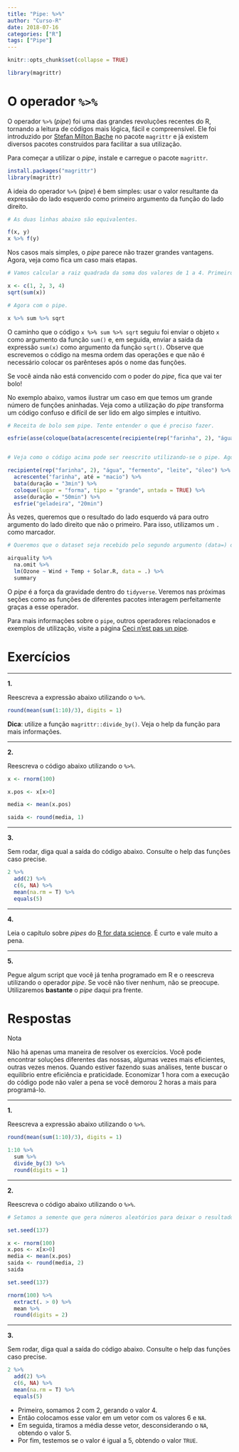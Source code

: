 ```yaml
---
title: "Pipe: %>%"
author: "Curso-R"
date: 2018-07-16
categories: ["R"]
tags: ["Pipe"]
---
```


```r
knitr::opts_chunk$set(collapse = TRUE)
```

```r
library(magrittr)
```

# O operador `%>%`

O operador `%>%` (*pipe*) foi uma das grandes revoluções recentes do R, tornando a leitura de códigos mais lógica, fácil e compreensível. Ele foi introduzido por [Stefan Milton Bache](https://github.com/smbache) no pacote `magrittr` e já existem diversos pacotes construidos para facilitar a sua utilizaçăo.

Para começar a utilizar o *pipe*, instale e carregue o pacote `magrittr`.

```r
install.packages("magrittr")
library(magrittr)
```

A ideia do operador `%>%` (*pipe*) é bem simples: usar o valor resultante da expressão do lado esquerdo como primeiro argumento da função do lado direito. 

```r
# As duas linhas abaixo são equivalentes.

f(x, y)
x %>% f(y)
```

Nos casos mais simples, o *pipe* parece não trazer grandes vantagens. Agora, veja como fica um caso mais etapas.

```r
# Vamos calcular a raiz quadrada da soma dos valores de 1 a 4. Primeiro, sem o pipe.

x <- c(1, 2, 3, 4)
sqrt(sum(x))

# Agora com o pipe.

x %>% sum %>% sqrt
```

O caminho que o código `x %>% sum %>% sqrt` seguiu foi enviar o objeto `x` como argumento da função `sum()` e, em seguida, enviar a saida da expressão `sum(x)` como argumento da função `sqrt()`. Observe que escrevemos o código na mesma ordem das operações e que não é necessário colocar os parênteses após o nome das funções.

Se você ainda não está convencido com o poder do *pipe*, fica que vai ter bolo!

No exemplo abaixo, vamos ilustrar um caso em que temos um grande número de funções aninhadas. Veja como a utilização do *pipe* transforma um código confuso e difícil de ser lido em algo simples e intuitivo.


```r
# Receita de bolo sem pipe. Tente entender o que é preciso fazer.

esfrie(asse(coloque(bata(acrescente(recipiente(rep("farinha", 2), "água", "fermento", "leite", "óleo"), "farinha", até = "macio"), duração = "3min"), lugar = "forma", tipo = "grande", untada = TRUE), duração = "50min"), "geladeira", "20min")


# Veja como o código acima pode ser reescrito utilizando-se o pipe. Agora realmente se parece com uma receita de bolo.

recipiente(rep("farinha", 2), "água", "fermento", "leite", "óleo") %>%
  acrescente("farinha", até = "macio") %>%
  bata(duração = "3min") %>%
  coloque(lugar = "forma", tipo = "grande", untada = TRUE) %>%
  asse(duração = "50min") %>%
  esfrie("geladeira", "20min")

```

Às vezes, queremos que o resultado do lado esquerdo vá para outro argumento do lado direito que não o primeiro. Para isso, utilizamos um `.` como marcador.

```r
# Queremos que o dataset seja recebido pelo segundo argumento (data=) da função "lm".

airquality %>%
  na.omit %>% 
  lm(Ozone ~ Wind + Temp + Solar.R, data = .) %>% 
  summary
```

O *pipe* é a força da gravidade dentro do `tidyverse`. Veremos nas próximas seções como as funções de diferentes pacotes interagem perfeitamente graças a esse operador.

Para mais informações sobre o `pipe`, outros operadores relacionados e exemplos de utilização, visite a página [Ceci n'est pas un pipe](http://cran.r-project.org/web/packages/magrittr/vignettes/magrittr.html).

# Exercícios

--------------------------------------------------------------------------------

**1.**

Reescreva a expressão abaixo utilizando o `%>%`.

```r
round(mean(sum(1:10)/3), digits = 1)
```

**Dica**: utilize a função `magrittr::divide_by()`. Veja o help da função para mais informações.

--------------------------------------------------------------------------------

**2.**

Reescreva o código abaixo utilizando o `%>%`.

```r

x <- rnorm(100)

x.pos <- x[x>0]

media <- mean(x.pos)

saida <- round(media, 1)

```

--------------------------------------------------------------------------------

**3.**

Sem rodar, diga qual a saída do código abaixo. Consulte o help das funções caso precise.

```r
2 %>% 
  add(2) %>% 
  c(6, NA) %>% 
  mean(na.rm = T) %>% 
  equals(5)
```

--------------------------------------------------------------------------------

**4.**

Leia o capítulo sobre *pipes* do [R for data science](http://r4ds.had.co.nz/pipes.html). É curto e vale muito a pena.

--------------------------------------------------------------------------------

**5.**

Pegue algum script que você já tenha programado em R e o reescreva utilizando o operador *pipe*. Se você não tiver nenhum, não se preocupe. Utilizaremos **bastante** o *pipe* daqui pra frente.

# Respostas

<div class='admonition note'>
<p class='admonition-title'>
Nota
</p>
<p>
Não há apenas uma maneira de resolver os exercícios. Você pode encontrar soluções diferentes das nossas, algumas vezes mais eficientes, outras vezes menos. Quando estiver fazendo suas análises, tente buscar o equilíbrio entre eficiência e praticidade. Economizar 1 hora com a execução do código pode não valer a pena se você demorou 2 horas a mais para programá-lo.
</p>
</div>

--------------------------------------------------------------------------------

**1.**

Reescreva a expressão abaixo utilizando o `%>%`.

```r
round(mean(sum(1:10)/3), digits = 1)

1:10 %>% 
  sum %>% 
  divide_by(3) %>% 
  round(digits = 1)
```

--------------------------------------------------------------------------------

**2.**

Reescreva o código abaixo utilizando o `%>%`.

```r

# Setamos a semente que gera números aleatórios para deixar o resultado reprodutível

set.seed(137)

x <- rnorm(100)
x.pos <- x[x>0]
media <- mean(x.pos)
saida <- round(media, 2)
saida

set.seed(137)

rnorm(100) %>% 
  extract(. > 0) %>% 
  mean %>%
  round(digits = 2)

```

--------------------------------------------------------------------------------

**3.**

Sem rodar, diga qual a saída do código abaixo. Consulte o help das funções caso precise.

```r
2 %>% 
  add(2) %>% 
  c(6, NA) %>% 
  mean(na.rm = T) %>% 
  equals(5)
```

- Primeiro, somamos 2 com 2, gerando o valor 4.
- Então colocamos esse valor em um vetor com os valores 6 e `NA`.
- Em seguida, tiramos a média desse vetor, desconsiderando o `NA`, obtendo o valor 5.
- Por fim, testemos se o valor é igual a 5, obtendo o valor `TRUE`.